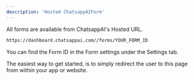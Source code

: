 ```yaml
---
description: 'Hosted ChatsappAIForm'
---
```


All forms are available from ChatsappAI's Hosted URL.

```bash
https://dashboard.chatsappai.com//forms/YOUR_FORM_ID
```

<Note>
  You can find the Form ID in the Form settings under the Settings tab.
</Note>

The easiest way to get started, is to simply redirect the user to this page from within your app or website.
